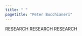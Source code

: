 ```yaml
---
title: " "
pagetitle: "Peter Bucchianeri"
---
```


<link rel="stylesheet" href="styles.css" type="text/css">

RESEARCH RESEARCH RESEARCH


<!-- [Paper ABC](files/papers/paper_file.pdf). -->